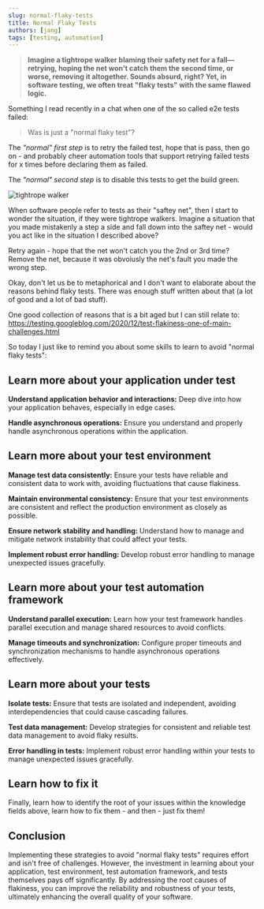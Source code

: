 ```yaml
---
slug: normal-flaky-tests
title: Normal Flaky Tests
authors: [jang]
tags: [testing, automation]
---
```

> **Imagine a tightrope walker blaming their safety net for a fall—retrying, hoping the net won't
catch them the second time, or worse, removing it altogether. Sounds absurd, right?
Yet, in software testing, we often treat "flaky tests" with the same flawed logic.**

Something I read recently in a chat when one of the so called e2e tests failed:

> Was is just a "normal flaky test"?

The *"normal" first step* is to retry the failed test,
hope that is pass, then go on - and probably cheer automation tools that support retrying
failed tests for x times before declaring them as failed.

The *"normal" second step* is to disable this tests to get the build green.

![tightrope walker](/img/tightrope-walker.jpeg)

When software people refer to tests as their "saftey net", then I start to wonder the situation,
if they were tightrope walkers. Imagine a situation that you made mistakenly a step a side and fall
down into the saftey net - would you act like in the situation I described above?

Retry again - hope that the net won't catch you the 2nd or 3rd time? Remove the net, because it was
obvoiusly the net's fault you made the wrong step.

Okay, don't let us be to metaphorical and I don't want to elaborate about the reasons
behind flaky tests. There was enough stuff written about that
(a lot of good and a lot of bad stuff).

One good collection of reasons that is a bit aged but I can still relate to: 
https://testing.googleblog.com/2020/12/test-flakiness-one-of-main-challenges.html

So today I just like to remind you about some skills to learn to avoid "normal flaky tests":

## Learn more about your application under test

**Understand application behavior and interactions:** Deep dive into how your application behaves, especially in edge cases.

**Handle asynchronous operations:** Ensure you understand and properly handle asynchronous operations within the application.

## Learn more about your test environment

**Manage test data consistently:** Ensure your tests have reliable and consistent data to work with, avoiding fluctuations that cause flakiness.
    
**Maintain environmental consistency:** Ensure that your test environments are consistent and reflect the production environment as closely as possible.
    
**Ensure network stability and handling:** Understand how to manage and mitigate network instability that could affect your tests.

**Implement robust error handling:** Develop robust error handling to manage unexpected issues gracefully.

## Learn more about your test automation framework

**Understand parallel execution:** Learn how your test framework handles parallel execution and manage shared resources to avoid conflicts.

**Manage timeouts and synchronization:** Configure proper timeouts and synchronization mechanisms to handle asynchronous operations effectively.

## Learn more about your tests

**Isolate tests:** Ensure that tests are isolated and independent, avoiding interdependencies that could cause cascading failures.

**Test data management:** Develop strategies for consistent and reliable test data management to avoid flaky results.
    
**Error handling in tests:** Implement robust error handling within your tests to manage unexpected issues gracefully.

## Learn how to fix it

Finally, learn how to identify the root of your issues within the knowledge fields above,
learn how to fix them - and then - just fix them!

## Conclusion

Implementing these strategies to avoid "normal flaky tests" requires effort and isn't free of challenges.
However, the investment in learning about your application, test environment, test automation framework,
and tests themselves pays off significantly. By addressing the root causes of flakiness, you can improve
the reliability and robustness of your tests, ultimately enhancing the overall quality of your software.
